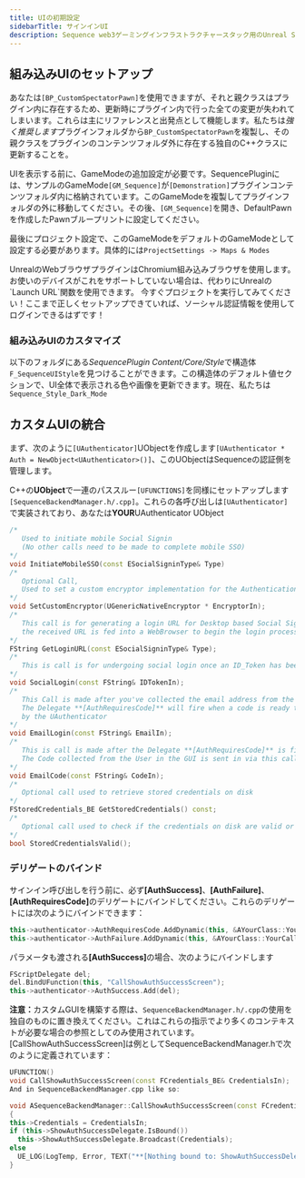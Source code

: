 ```yaml
---
title: UIの初期設定
sidebarTitle: サインインUI
description: Sequence web3ゲーミングインフラストラクチャースタック用のUnreal SDKの概要ドキュメント。
---
```


## 組み込みUIのセットアップ

あなたは`[BP_CustomSpectatorPawn]`を使用できますが、それと親クラスはプラグイン内に存在するため、更新時にプラグイン内で行った全ての変更が失われてしまいます。これらは主にリファレンスと出発点として機能します。私たちは*強く推奨します*プラグインフォルダから`BP_CustomSpectatorPawn`を複製し、その親クラスをプラグインのコンテンツフォルダ外に存在する独自のC++クラスに更新することを。

UIを表示する前に、GameModeの追加設定が必要です。SequencePluginには、サンプルのGameMode`[GM_Sequence]`が`[Demonstration]`プラグインコンテンツフォルダ内に格納されています。このGameModeを複製してプラグインフォルダの外に移動してください。その後、`[GM_Sequence]`を開き、DefaultPawnを作成したPawnブループリントに設定してください。

最後にプロジェクト設定で、このGameModeをデフォルトのGameModeとして設定する必要があります。具体的には`ProjectSettings -> Maps & Modes`

<Note>
  UnrealのWebブラウザプラグインはChromium組み込みブラウザを使用します。お使いのデバイスがこれをサポートしていない場合は、代わりにUnrealの`Launch URL`関数を使用できます。
</Note>

<Tip>
  今すぐプロジェクトを実行してみてください！ここまで正しくセットアップできていれば、ソーシャル認証情報を使用してログインできるはずです！
</Tip>

### 組み込みUIのカスタマイズ

以下のフォルダにある*SequencePlugin Content/Core/Style*で構造体`F_SequenceUIStyle`を見つけることができます。この構造体のデフォルト値セクションで、UI全体で表示される色や画像を更新できます。現在、私たちは`Sequence_Style_Dark_Mode`

## カスタムUIの統合

まず、次のように`[UAuthenticator]`UObjectを作成します`[UAuthenticator * Auth = NewObject<UAuthenticator>()]`、このUObjectはSequenceの認証側を管理します。

C++の**UObject**で一連のパススルー`[UFUNCTIONS]`を同様にセットアップします`[SequenceBackendManager.h/.cpp]`。これらの各呼び出しは`[UAuthenticator]`で実装されており、あなたは**YOUR**UAuthenticator UObject

```cpp
/*
   Used to initiate mobile Social Signin
   (No other calls need to be made to complete mobile SSO)
*/
void InitiateMobileSSO(const ESocialSigninType& Type)
/*
   Optional Call,
   Used to set a custom encryptor implementation for the Authentication Process
*/
void SetCustomEncryptor(UGenericNativeEncryptor * EncryptorIn);
/*
   This call is for generating a login URL for Desktop based Social Signin
   the received URL is fed into a WebBrowser to begin the login process
*/
FString GetLoginURL(const ESocialSigninType& Type);
/*
   This is call is for undergoing social login once an ID_Token has been collected.
*/
void SocialLogin(const FString& IDTokenIn);
/*
   This Call is made after you've collected the email address from the Users in the UI
   The Delegate **[AuthRequiresCode]** will fire when a code is ready to be received
   by the UAuthenticator
*/
void EmailLogin(const FString& EmailIn);
/*
   This is call is made after the Delegate **[AuthRequiresCode]** is fired
   The Code collected from the User in the GUI is sent in via this call
*/
void EmailCode(const FString& CodeIn);
/*
   Optional call used to retrieve stored credentials on disk
*/
FStoredCredentials_BE GetStoredCredentials() const;
/*
   Optional call used to check if the credentials on disk are valid or not
*/
bool StoredCredentialsValid();
```

### デリゲートのバインド

サインイン呼び出しを行う前に、必&#x305A;**\[AuthSuccess]**、**\[AuthFailure]**、**\[AuthRequiresCode]**&#x306E;デリゲートにバインドしてください。これらのデリゲートには次のようにバインドできます：

```cpp
this->authenticator->AuthRequiresCode.AddDynamic(this, &AYourClass::YourCallReadyToReceiveCode);
this->authenticator->AuthFailure.AddDynamic(this, &AYourClass::YourCallShowAuthFailureScreen);
```

パラメータも渡され&#x308B;**\[AuthSuccess]**&#x306E;場合、次のようにバインドします

```cpp
FScriptDelegate del;
del.BindUFunction(this, "CallShowAuthSuccessScreen");
this->authenticator->AuthSuccess.Add(del);
```

**注意：**&#x30AB;スタムGUIを構築する際は、`SequenceBackendManager.h/.cpp`の使用を独自のものに置き換えてください。これはこれらの指示でより多くのコンテキストが必要な場合の参照としてのみ使用されています。\[CallShowAuthSuccessScreen]は例としてSequenceBackendManager.hで次のように定義されています：

```cpp
UFUNCTION()
void CallShowAuthSuccessScreen(const FCredentials_BE& CredentialsIn);
And in SequenceBackendManager.cpp like so:

void ASequenceBackendManager::CallShowAuthSuccessScreen(const FCredentials_BE& CredentialsIn)
{
this->Credentials = CredentialsIn;
if (this->ShowAuthSuccessDelegate.IsBound())
  this->ShowAuthSuccessDelegate.Broadcast(Credentials);
else
  UE_LOG(LogTemp, Error, TEXT("**[Nothing bound to: ShowAuthSuccessDelegate]**"));
}
```
